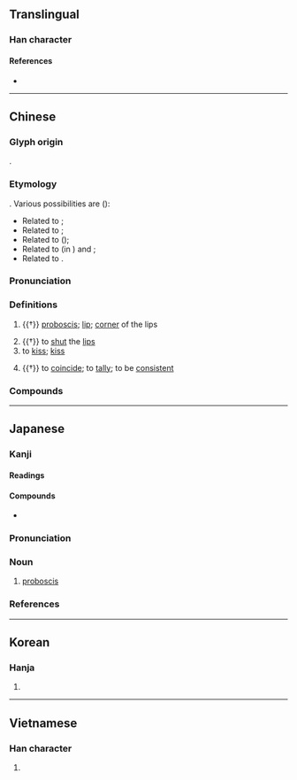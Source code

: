 {{character info/new}}
==Translingual==

===Han character===
{{Han char|rn=30|rad=口|as=04|sn=7|four=67020|canj=RPHH|ids=⿰口勿}}

====References====
* {{Han ref|kx=0179.150|dkj=03375|dj=0397.090|hdz=10593.010|uh=543B|ud=21563|bh=A76B|bd=42859}}

----

==Chinese==
{{zh-forms|alt=𦝮}}

===Glyph origin===
{{Han etym}}
{{Han compound|口|勿|ls=psc|c1=s|c2=p}}.

===Etymology===
{{unk|lang=zh}}. Various possibilities are ({{zh-ref|Schuessler, 2007}}):
* Related to {{och-l|門|door}};
* Related to {{cog|lus|hmûi||lips; upper lip}};
* Related to {{cog|mkh-vie-pro|*c-ɓuːj(ʔ)||lip}} ({{cog|vi|môi}});
* Related to {{cog|my|မုတ်||mouth}} (in {{m|my|မုတ်ဆိတ်||beard}}) and {{m|my|မှုတ်||to blow with mouth}};
* Related to {{cog|km|មាត់||mouth, lip}}.

===Pronunciation===
{{zh-pron
|m=wěn
|c=man5
|h=pfs=vún
|md=ūng
|mn=qz:mńg/bún
|mn_note=Quanzhou: mńg - vernacular; bún - literary
|mn-t=bhug4/mug4
|w=3min,3ven
|w_note=3min - vernacular (e.g. {{zh-l|*吻縫}}); 3ven - literary
|mc=y
|oc=y
|ma=Zh-wen.ogg
|cat=n,v
}}

===Definitions===
{{zh-hanzi}}

# {{†}} {{lb|zh|anatomy}} [[proboscis]]; [[lip]]; [[corner]] of the lips
#: {{zh-x|吻合|to tally [lit. lips close]}}
# {{†}} to [[shut]] the [[lip]]s
# to [[kiss]]; [[kiss]]
#: {{zh-x|《再 吻 我 吧》|"Won't You '''Kiss''' Me Again" [song name]|C-LIT}}
# {{†}} to [[coincide]]; to [[tally]]; to be [[consistent]]

===Compounds===
{{zh-der|口吻|口吻生花|吻合|喉吻|接吻|接吻病|搖吻鼓舌|礪吻磨距|脣吻|親吻|身寄虎吻|鉤吻|長吻魚|飛吻|鴟吻|鴟目虎吻|黃吻|齒吻}}

----

==Japanese==

===Kanji===
{{ja-kanji|grade=n|rs=口04}}

====Readings====
{{ja-readings
|goon=もん
|kanon=ぶん
|kanyoon=ふん
|kun=くちさき-
}}

====Compounds====
* {{ja-r|接吻|せっぷん|gloss=[[kiss]]}}

{{wikipedia|lang=ja}}
{{ja-kanjitab|ふん|yomi=kanyoon}}

===Pronunciation===
{{ja-pron|yomi=kanyoon|ふん|acc=1|acc_ref=DJR}}

===Noun===
{{ja-noun|ふん}}

# {{lb|ja|anatomy|sort=ふん}} [[proboscis]]

===References===
<references/>

----

==Korean==

===Hanja===
{{ko-hanja|hangeul=[[문]]|rv=mun|mr=mun}}

# {{defn|lang=ko|sort=口04}}

----

==Vietnamese==

===Han character===
{{vi-hantu|[[vẫn]], [[vặt]], [[vẩn]]|rs=口04}}

# {{defn|lang=vi|sort=口04}}